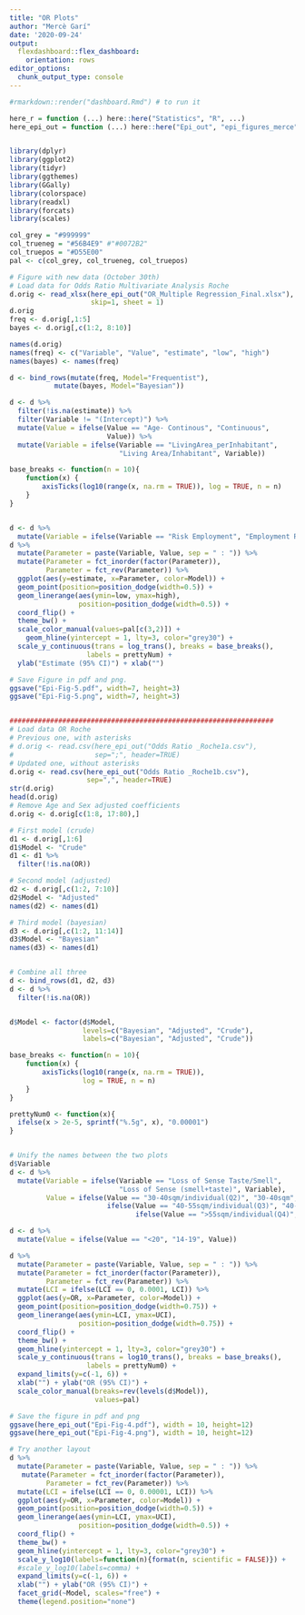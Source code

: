 ```yaml
---
title: "OR Plots"
author: "Mercè Garí"
date: '2020-09-24'
output:
  flexdashboard::flex_dashboard:
    orientation: rows
editor_options: 
  chunk_output_type: console
---
```


```r
#rmarkdown::render("dashboard.Rmd") # to run it

here_r = function (...) here::here("Statistics", "R", ...)
here_epi_out = function (...) here::here("Epi_out", "epi_figures_merce", ...)


library(dplyr)
library(ggplot2)
library(tidyr)
library(ggthemes)
library(GGally)
library(colorspace)
library(readxl)
library(forcats)
library(scales)

col_grey = "#999999"
col_trueneg = "#56B4E9" #"#0072B2"
col_truepos = "#D55E00"
pal <- c(col_grey, col_trueneg, col_truepos)

# Figure with new data (October 30th)
# Load data for Odds Ratio Multivariate Analysis Roche
d.orig <- read_xlsx(here_epi_out("OR_Multiple Regression_Final.xlsx"),
                    skip=1, sheet = 1)
d.orig
freq <- d.orig[,1:5]
bayes <- d.orig[,c(1:2, 8:10)]

names(d.orig)
names(freq) <- c("Variable", "Value", "estimate", "low", "high")
names(bayes) <- names(freq)

d <- bind_rows(mutate(freq, Model="Frequentist"),
           mutate(bayes, Model="Bayesian"))

d <- d %>%
  filter(!is.na(estimate)) %>%
  filter(Variable != "(Intercept)") %>%
  mutate(Value = ifelse(Value == "Age- Continous", "Continuous",
                        Value)) %>%
  mutate(Variable = ifelse(Variable == "LivingArea_perInhabitant",
                           "Living Area/Inhabitant", Variable))

base_breaks <- function(n = 10){
    function(x) {
        axisTicks(log10(range(x, na.rm = TRUE)), log = TRUE, n = n)
    }
}


d <- d %>%
  mutate(Variable = ifelse(Variable == "Risk Employment", "Employment Risk", Variable))
d %>%
  mutate(Parameter = paste(Variable, Value, sep = " : ")) %>%
  mutate(Parameter = fct_inorder(factor(Parameter)),
         Parameter = fct_rev(Parameter)) %>%
  ggplot(aes(y=estimate, x=Parameter, color=Model)) +
  geom_point(position=position_dodge(width=0.5)) +
  geom_linerange(aes(ymin=low, ymax=high), 
                 position=position_dodge(width=0.5)) +
  coord_flip() +
  theme_bw() +
  scale_color_manual(values=pal[c(3,2)]) +
    geom_hline(yintercept = 1, lty=3, color="grey30") +
  scale_y_continuous(trans = log_trans(), breaks = base_breaks(),
                   labels = prettyNum) + 
  ylab("Estimate (95% CI)") + xlab("")

# Save Figure in pdf and png.
ggsave("Epi-Fig-5.pdf", width=7, height=3)
ggsave("Epi-Fig-5.png", width=7, height=3)


#################################################################
# Load data OR Roche
# Previous one, with asterisks
# d.orig <- read.csv(here_epi_out("Odds Ratio _Roche1a.csv"), 
#                    sep=";", header=TRUE)
# Updated one, without asterisks
d.orig <- read.csv(here_epi_out("Odds Ratio _Roche1b.csv"), 
                   sep=",", header=TRUE)
str(d.orig)
head(d.orig)
# Remove Age and Sex adjusted coefficients
d.orig <- d.orig[c(1:8, 17:80),]

# First model (crude)
d1 <- d.orig[,1:6]
d1$Model <- "Crude"
d1 <- d1 %>%
  filter(!is.na(OR))

# Second model (adjusted)
d2 <- d.orig[,c(1:2, 7:10)]
d2$Model <- "Adjusted"
names(d2) <- names(d1)

# Third model (bayesian)
d3 <- d.orig[,c(1:2, 11:14)]
d3$Model <- "Bayesian"
names(d3) <- names(d1)


# Combine all three
d <- bind_rows(d1, d2, d3) 
d <- d %>%
  filter(!is.na(OR))


d$Model <- factor(d$Model, 
                  levels=c("Bayesian", "Adjusted", "Crude"),
                  labels=c("Bayesian", "Adjusted", "Crude"))

base_breaks <- function(n = 10){
    function(x) {
        axisTicks(log10(range(x, na.rm = TRUE)), 
                  log = TRUE, n = n)
    }
}

prettyNum0 <- function(x){
  ifelse(x > 2e-5, sprintf("%.5g", x), "0.00001")
}


# Unify the names between the two plots
d$Variable  
d <- d %>%
  mutate(Variable = ifelse(Variable == "Loss of Sense Taste/Smell", 
                           "Loss of Sense (smell+taste)", Variable),
         Value = ifelse(Value == "30-40sqm/individual(Q2)", "30-40sqm",
                        ifelse(Value == "40-55sqm/individual(Q3)", "40-55sqm",
                               ifelse(Value == ">55sqm/individual(Q4)", ">55sqm", Value))))

d <- d %>%
  mutate(Value = ifelse(Value == "<20", "14-19", Value))

d %>%
  mutate(Parameter = paste(Variable, Value, sep = " : ")) %>%
  mutate(Parameter = fct_inorder(factor(Parameter)),
         Parameter = fct_rev(Parameter)) %>%
  mutate(LCI = ifelse(LCI == 0, 0.0001, LCI)) %>%
  ggplot(aes(y=OR, x=Parameter, color=Model)) +
  geom_point(position=position_dodge(width=0.75)) +
  geom_linerange(aes(ymin=LCI, ymax=UCI), 
                 position=position_dodge(width=0.75)) +
  coord_flip() +
  theme_bw() +
  geom_hline(yintercept = 1, lty=3, color="grey30") +
  scale_y_continuous(trans = log10_trans(), breaks = base_breaks(),
                   labels = prettyNum0) + 
  expand_limits(y=c(-1, 6)) +
  xlab("") + ylab("OR (95% CI)") +
  scale_color_manual(breaks=rev(levels(d$Model)),
                     values=pal) 

# Save the figure in pdf and png
ggsave(here_epi_out("Epi-Fig-4.pdf"), width = 10, height=12)
ggsave(here_epi_out("Epi-Fig-4.png"), width = 10, height=12)

# Try another layout
d %>%
  mutate(Parameter = paste(Variable, Value, sep = " : ")) %>%
   mutate(Parameter = fct_inorder(factor(Parameter)),
         Parameter = fct_rev(Parameter)) %>%
  mutate(LCI = ifelse(LCI == 0, 0.00001, LCI)) %>%
  ggplot(aes(y=OR, x=Parameter, color=Model)) +
  geom_point(position=position_dodge(width=0.5)) +
  geom_linerange(aes(ymin=LCI, ymax=UCI), 
                 position=position_dodge(width=0.5)) +
  coord_flip() +
  theme_bw() +
  geom_hline(yintercept = 1, lty=3, color="grey30") +
  scale_y_log10(labels=function(n){format(n, scientific = FALSE)}) +
  #scale_y_log10(labels=comma) +
  expand_limits(y=c(-1, 6)) +
  xlab("") + ylab("OR (95% CI)") +
  facet_grid(~Model, scales="free") +
  theme(legend.position="none")

```



